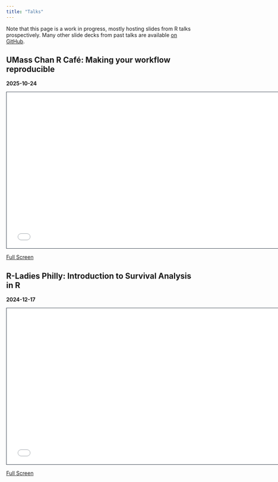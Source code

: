 ```yaml
---
title: "Talks"
---
```



Note that this page is a work in progress, mostly hosting slides from R talks prospectively. Many other slide decks from past talks are available [on GitHub](https://github.com/zabore/slidedecks).


## UMass Chan R Café: Making your workflow reproducible

**2025-10-24**

```{=html}
<iframe class="slide-deck" src="talks/2025-umass-r-cafe/slides.html" height="420" width="747" style="border: 1px solid #2e3846;"></iframe>
```

[Full Screen](talks/2025-umass-r-cafe/slides.html)


## R-Ladies Philly: Introduction to Survival Analysis in R

**2024-12-17**

```{=html}
<iframe class="slide-deck" src="talks/2024-rladies-philly/slides.html" height="420" width="747" style="border: 1px solid #2e3846;"></iframe>
```

[Full Screen](talks/2024-rladies-philly/slides.html)





